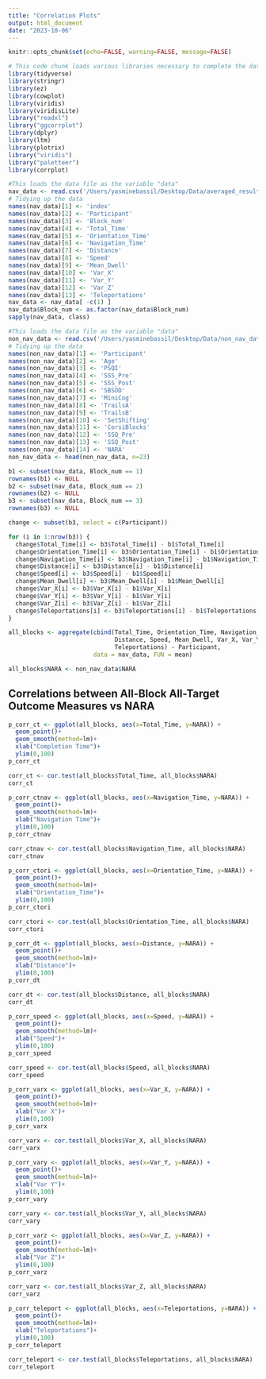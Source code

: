 ```yaml
---
title: "Correlation Plots"
output: html_document
date: "2023-10-06"
---
```


```r
knitr::opts_chunk$set(echo=FALSE, warning=FALSE, message=FALSE)
```

```r
# This code chunk loads various libraries necessary to complete the data analysis and produce graphics
library(tidyverse)
library(stringr)
library(ez)
library(cowplot)
library(viridis)
library(viridisLite)
library("readxl")
library("ggcorrplot")
library(dplyr)
library(ltm)
library(plotrix)
library("viridis")
library("paletteer")
library(corrplot)
```

```r
#This loads the data file as the variable "data"
nav_data <- read.csv('/Users/yasminebassil/Desktop/Data/averaged_results.csv')
# Tidying up the data
names(nav_data)[1] <- 'index'
names(nav_data)[2] <- 'Participant'
names(nav_data)[3] <- 'Block_num'
names(nav_data)[4] <- 'Total_Time'
names(nav_data)[5] <- 'Orientation_Time'
names(nav_data)[6] <- 'Navigation_Time'
names(nav_data)[7] <- 'Distance'
names(nav_data)[8] <- 'Speed'
names(nav_data)[9] <- 'Mean_Dwell'
names(nav_data)[10] <- 'Var_X'
names(nav_data)[11] <- 'Var_Y'
names(nav_data)[12] <- 'Var_Z'
names(nav_data)[13] <- 'Teleportations'
nav_data <- nav_data[ -c(1) ]
nav_data$Block_num <- as.factor(nav_data$Block_num)
sapply(nav_data, class)

#This loads the data file as the variable "data"
non_nav_data <- read.csv('/Users/yasminebassil/Desktop/Data/non_nav_data.csv')
# Tidying up the data
names(non_nav_data)[1] <- 'Participant'
names(non_nav_data)[2] <- 'Age'
names(non_nav_data)[3] <- 'PSQI'
names(non_nav_data)[4] <- 'SSS_Pre'
names(non_nav_data)[5] <- 'SSS_Post'
names(non_nav_data)[6] <- 'SBSOD'
names(non_nav_data)[7] <- 'MiniCog'
names(non_nav_data)[8] <- 'TrailsA'
names(non_nav_data)[9] <- 'TrailsB'
names(non_nav_data)[10] <- 'SetShifting'
names(non_nav_data)[11] <- 'CorsiBlocks'
names(non_nav_data)[12] <- 'SSQ_Pre'
names(non_nav_data)[13] <- 'SSQ_Post'
names(non_nav_data)[14] <- 'NARA'
non_nav_data <- head(non_nav_data, n=23)
```

```r
b1 <- subset(nav_data, Block_num == 1)
rownames(b1) <- NULL 
b2 <- subset(nav_data, Block_num == 2)
rownames(b2) <- NULL 
b3 <- subset(nav_data, Block_num == 3)
rownames(b3) <- NULL 

change <- subset(b3, select = c(Participant))

for (i in 1:nrow(b3)) {
  change$Total_Time[i] <- b3$Total_Time[i] - b1$Total_Time[i]
  change$Orientation_Time[i] <- b3$Orientation_Time[i] - b1$Orientation_Time[i]
  change$Navigation_Time[i] <- b3$Navigation_Time[i] - b1$Navigation_Time[i]
  change$Distance[i] <- b3$Distance[i] - b1$Distance[i]
  change$Speed[i] <- b3$Speed[i] - b1$Speed[i]
  change$Mean_Dwell[i] <- b3$Mean_Dwell[i] - b1$Mean_Dwell[i]
  change$Var_X[i] <- b3$Var_X[i] - b1$Var_X[i]
  change$Var_Y[i] <- b3$Var_Y[i] - b1$Var_Y[i]
  change$Var_Z[i] <- b3$Var_Z[i] - b1$Var_Z[i]
  change$Teleportations[i] <- b3$Teleportations[i] - b1$Teleportations[i]
}

all_blocks <- aggregate(cbind(Total_Time, Orientation_Time, Navigation_Time, 
                              Distance, Speed, Mean_Dwell, Var_X, Var_Y, Var_Z,
                              Teleportations) ~ Participant, 
                        data = nav_data, FUN = mean)

all_blocks$NARA <- non_nav_data$NARA
```

## Correlations between All-Block All-Target Outcome Measures vs NARA

```r
p_corr_ct <- ggplot(all_blocks, aes(x=Total_Time, y=NARA)) + 
  geom_point()+
  geom_smooth(method=lm)+
  xlab("Completion Time")+
  ylim(0,100)
p_corr_ct
```

```r
corr_ct <- cor.test(all_blocks$Total_Time, all_blocks$NARA)
corr_ct
```

```r
p_corr_ctnav <- ggplot(all_blocks, aes(x=Navigation_Time, y=NARA)) + 
  geom_point()+
  geom_smooth(method=lm)+
  xlab("Navigation Time")+
  ylim(0,100)
p_corr_ctnav
```
```r
corr_ctnav <- cor.test(all_blocks$Navigation_Time, all_blocks$NARA)
corr_ctnav
```

```r
p_corr_ctori <- ggplot(all_blocks, aes(x=Orientation_Time, y=NARA)) + 
  geom_point()+
  geom_smooth(method=lm)+
  xlab("Orientation_Time")+
  ylim(0,100)
p_corr_ctori
```

```r
corr_ctori <- cor.test(all_blocks$Orientation_Time, all_blocks$NARA)
corr_ctori
```

```r
p_corr_dt <- ggplot(all_blocks, aes(x=Distance, y=NARA)) + 
  geom_point()+
  geom_smooth(method=lm)+
  xlab("Distance")+
  ylim(0,100)
p_corr_dt
```

```r
corr_dt <- cor.test(all_blocks$Distance, all_blocks$NARA)
corr_dt
```

```r
p_corr_speed <- ggplot(all_blocks, aes(x=Speed, y=NARA)) + 
  geom_point()+
  geom_smooth(method=lm)+
  xlab("Speed")+
  ylim(0,100)
p_corr_speed
```

```r
corr_speed <- cor.test(all_blocks$Speed, all_blocks$NARA)
corr_speed
```

```r
p_corr_varx <- ggplot(all_blocks, aes(x=Var_X, y=NARA)) + 
  geom_point()+
  geom_smooth(method=lm)+
  xlab("Var X")+
  ylim(0,100)
p_corr_varx
```

```r
corr_varx <- cor.test(all_blocks$Var_X, all_blocks$NARA)
corr_varx
```

```r
p_corr_vary <- ggplot(all_blocks, aes(x=Var_Y, y=NARA)) + 
  geom_point()+
  geom_smooth(method=lm)+
  xlab("Var Y")+
  ylim(0,100)
p_corr_vary
```

```r
corr_vary <- cor.test(all_blocks$Var_Y, all_blocks$NARA)
corr_vary
```


```r
p_corr_varz <- ggplot(all_blocks, aes(x=Var_Z, y=NARA)) + 
  geom_point()+
  geom_smooth(method=lm)+
  xlab("Var Z")+
  ylim(0,100)
p_corr_varz
```

```r
corr_varz <- cor.test(all_blocks$Var_Z, all_blocks$NARA)
corr_varz
```


```r
p_corr_teleport <- ggplot(all_blocks, aes(x=Teleportations, y=NARA)) + 
  geom_point()+
  geom_smooth(method=lm)+
  xlab("Teleportations")+
  ylim(0,100)
p_corr_teleport
```

```r
corr_teleport <- cor.test(all_blocks$Teleportations, all_blocks$NARA)
corr_teleport
```